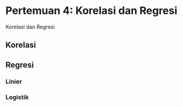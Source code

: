 # Pertemuan 4: Korelasi dan Regresi
Korelasi dan Regresi

## Korelasi

## Regresi

### Linier

### Logistik
